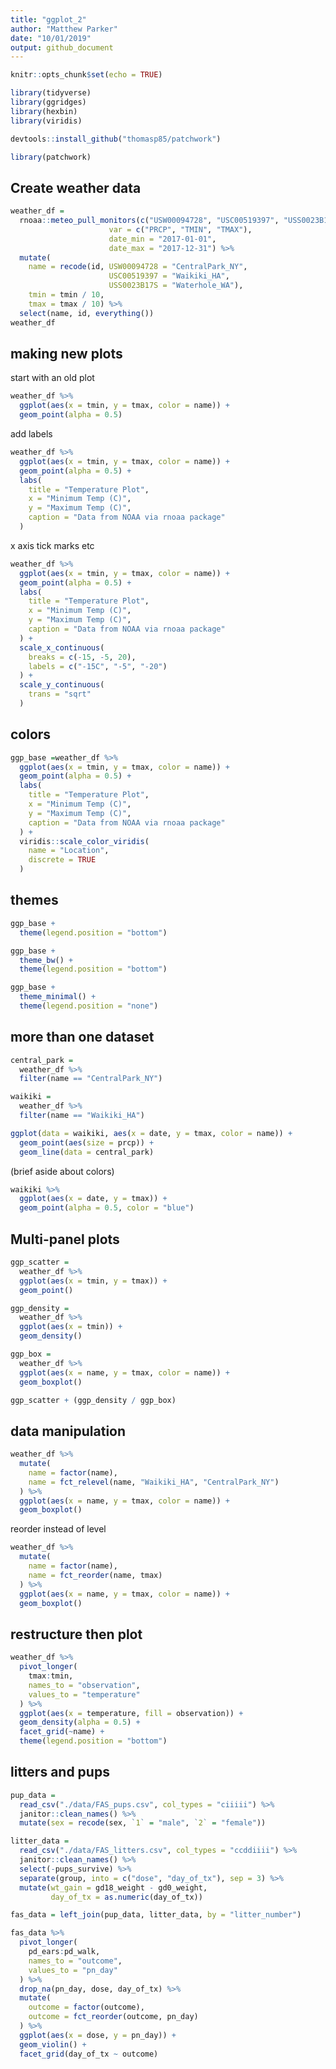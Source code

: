 ```yaml
---
title: "ggplot_2"
author: "Matthew Parker"
date: "10/01/2019"
output: github_document
---
```


```r
knitr::opts_chunk$set(echo = TRUE)

library(tidyverse)
library(ggridges)
library(hexbin)
library(viridis)

devtools::install_github("thomasp85/patchwork")

library(patchwork)
```

## Create weather data

```r
weather_df = 
  rnoaa::meteo_pull_monitors(c("USW00094728", "USC00519397", "USS0023B17S"),
                      var = c("PRCP", "TMIN", "TMAX"), 
                      date_min = "2017-01-01",
                      date_max = "2017-12-31") %>%
  mutate(
    name = recode(id, USW00094728 = "CentralPark_NY", 
                      USC00519397 = "Waikiki_HA",
                      USS0023B17S = "Waterhole_WA"),
    tmin = tmin / 10,
    tmax = tmax / 10) %>%
  select(name, id, everything())
weather_df
```

## making new plots

start with an old plot

```r
weather_df %>%
  ggplot(aes(x = tmin, y = tmax, color = name)) +
  geom_point(alpha = 0.5)
```

add labels

```r
weather_df %>%
  ggplot(aes(x = tmin, y = tmax, color = name)) +
  geom_point(alpha = 0.5) +
  labs(
    title = "Temperature Plot",
    x = "Minimum Temp (C)",
    y = "Maximum Temp (C)",
    caption = "Data from NOAA via rnoaa package"
  )
```

x axis tick marks etc

```r
weather_df %>%
  ggplot(aes(x = tmin, y = tmax, color = name)) +
  geom_point(alpha = 0.5) +
  labs(
    title = "Temperature Plot",
    x = "Minimum Temp (C)",
    y = "Maximum Temp (C)",
    caption = "Data from NOAA via rnoaa package"
  ) +
  scale_x_continuous(
    breaks = c(-15, -5, 20),
    labels = c("-15C", "-5", "-20")
  ) +
  scale_y_continuous(
    trans = "sqrt"
  )
```


## colors

```r
ggp_base =weather_df %>%
  ggplot(aes(x = tmin, y = tmax, color = name)) +
  geom_point(alpha = 0.5) +
  labs(
    title = "Temperature Plot",
    x = "Minimum Temp (C)",
    y = "Maximum Temp (C)",
    caption = "Data from NOAA via rnoaa package"
  ) +
  viridis::scale_color_viridis(
    name = "Location", 
    discrete = TRUE
  )
```

## themes

```r
ggp_base +
  theme(legend.position = "bottom")
```

```r
ggp_base +
  theme_bw() + 
  theme(legend.position = "bottom")
```

```r
ggp_base +
  theme_minimal() + 
  theme(legend.position = "none")
```


## more than one dataset

```r
central_park = 
  weather_df %>% 
  filter(name == "CentralPark_NY")

waikiki = 
  weather_df %>% 
  filter(name == "Waikiki_HA")

ggplot(data = waikiki, aes(x = date, y = tmax, color = name)) +
  geom_point(aes(size = prcp)) + 
  geom_line(data = central_park)
```


(brief aside about colors)

```r
waikiki %>% 
  ggplot(aes(x = date, y = tmax)) +
  geom_point(alpha = 0.5, color = "blue")
```


## Multi-panel plots

```r
ggp_scatter = 
  weather_df %>% 
  ggplot(aes(x = tmin, y = tmax)) +
  geom_point()

ggp_density = 
  weather_df %>% 
  ggplot(aes(x = tmin)) + 
  geom_density()

ggp_box = 
  weather_df %>% 
  ggplot(aes(x = name, y = tmax, color = name)) + 
  geom_boxplot()

ggp_scatter + (ggp_density / ggp_box)
```

## data manipulation

```r
weather_df %>% 
  mutate(
    name = factor(name),
    name = fct_relevel(name, "Waikiki_HA", "CentralPark_NY")
  ) %>%
  ggplot(aes(x = name, y = tmax, color = name)) + 
  geom_boxplot()
```

reorder instead of level

```r
weather_df %>% 
  mutate(
    name = factor(name),
    name = fct_reorder(name, tmax)
  ) %>%
  ggplot(aes(x = name, y = tmax, color = name)) + 
  geom_boxplot()
```


## restructure then plot

```r
weather_df %>% 
  pivot_longer(
    tmax:tmin,
    names_to = "observation",
    values_to = "temperature"
  ) %>% 
  ggplot(aes(x = temperature, fill = observation)) +
  geom_density(alpha = 0.5) +
  facet_grid(~name) + 
  theme(legend.position = "bottom")
```

## litters and pups

```r
pup_data = 
  read_csv("./data/FAS_pups.csv", col_types = "ciiiii") %>%
  janitor::clean_names() %>%
  mutate(sex = recode(sex, `1` = "male", `2` = "female")) 

litter_data = 
  read_csv("./data/FAS_litters.csv", col_types = "ccddiiii") %>%
  janitor::clean_names() %>%
  select(-pups_survive) %>%
  separate(group, into = c("dose", "day_of_tx"), sep = 3) %>%
  mutate(wt_gain = gd18_weight - gd0_weight,
         day_of_tx = as.numeric(day_of_tx))

fas_data = left_join(pup_data, litter_data, by = "litter_number") 
```


```r
fas_data %>% 
  pivot_longer(
    pd_ears:pd_walk,
    names_to = "outcome",
    values_to = "pn_day"
  ) %>%
  drop_na(pn_day, dose, day_of_tx) %>% 
  mutate(
    outcome = factor(outcome),
    outcome = fct_reorder(outcome, pn_day)
  ) %>% 
  ggplot(aes(x = dose, y = pn_day)) +
  geom_violin() +
  facet_grid(day_of_tx ~ outcome)
```

